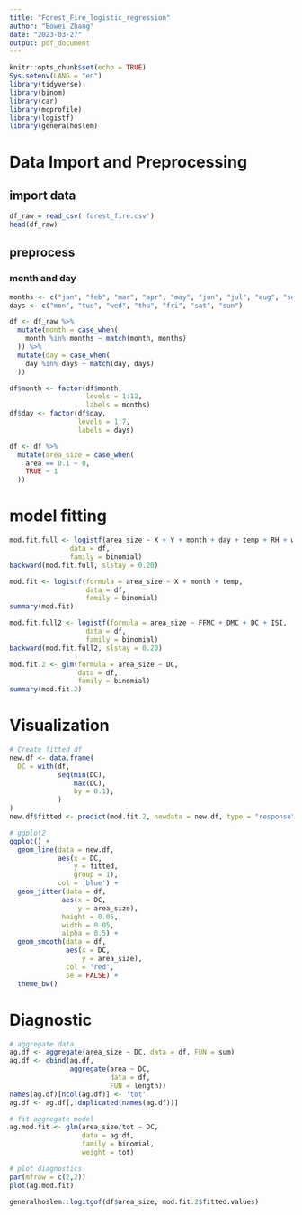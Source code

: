 ```yaml
---
title: "Forest_Fire_logistic_regression"
author: "Bowei Zhang"
date: "2023-03-27"
output: pdf_document
---
```


```r
knitr::opts_chunk$set(echo = TRUE)
Sys.setenv(LANG = "en")
library(tidyverse)
library(binom)
library(car)
library(mcprofile)
library(logistf)
library(generalhoslem)
```

# Data Import and Preprocessing

## import data
```r
df_raw = read_csv('forest_fire.csv')
head(df_raw)
```
## preprocess
### month and day
```r
months <- c("jan", "feb", "mar", "apr", "may", "jun", "jul", "aug", "sep", "oct", "nov", "dec")
days <- c("mon", "tue", "wed", "thu", "fri", "sat", "sun")

df <- df_raw %>%
  mutate(month = case_when(
    month %in% months ~ match(month, months)
  )) %>%
  mutate(day = case_when(
    day %in% days ~ match(day, days)
  ))

df$month <- factor(df$month,
                   levels = 1:12,
                   labels = months)
df$day <- factor(df$day,
                 levels = 1:7,
                 labels = days)
```

```r
df <- df %>% 
  mutate(area_size = case_when(
    area == 0.1 ~ 0,
    TRUE ~ 1
  ))
```

# model fitting
```r
mod.fit.full <- logistf(area_size ~ X + Y + month + day + temp + RH + wind + rain,
               data = df,
               family = binomial)
backward(mod.fit.full, slstay = 0.20)
```
```r
mod.fit <- logistf(formula = area_size ~ X + month + temp, 
                   data = df, 
                   family = binomial)
summary(mod.fit)
```
```r
mod.fit.full2 <- logistf(formula = area_size ~ FFMC + DMC + DC + ISI, 
                   data = df, 
                   family = binomial)
backward(mod.fit.full2, slstay = 0.20)
```
```r
mod.fit.2 <- glm(formula = area_size ~ DC, 
                 data = df,
                 family = binomial)
summary(mod.fit.2)
```

# Visualization
```r
# Create fitted df
new.df <- data.frame(
  DC = with(df,
            seq(min(DC),
                max(DC),
                by = 0.1),
            )
)
new.df$fitted <- predict(mod.fit.2, newdata = new.df, type = "response")

# ggplot2
ggplot() +
  geom_line(data = new.df,
            aes(x = DC,
                y = fitted,
                group = 1),
            col = 'blue') +
  geom_jitter(data = df,
             aes(x = DC,
                 y = area_size),
             height = 0.05,
             width = 0.05,
             alpha = 0.5) +
  geom_smooth(data = df,
              aes(x = DC,
                  y = area_size),
              col = 'red',
              se = FALSE) +
  theme_bw()
```
# Diagnostic
```r
# aggregate data
ag.df <- aggregate(area_size ~ DC, data = df, FUN = sum)
ag.df <- cbind(ag.df, 
               aggregate(area ~ DC,
                         data = df,
                         FUN = length))
names(ag.df)[ncol(ag.df)] <- 'tot'
ag.df <- ag.df[,!duplicated(names(ag.df))]

# fit aggregate model
ag.mod.fit <- glm(area_size/tot ~ DC,
                  data = ag.df,
                  family = binomial,
                  weight = tot)

# plot diagnostics 
par(mfrow = c(2,2))
plot(ag.mod.fit)
```

```r
generalhoslem::logitgof(df$area_size, mod.fit.2$fitted.values)
```

